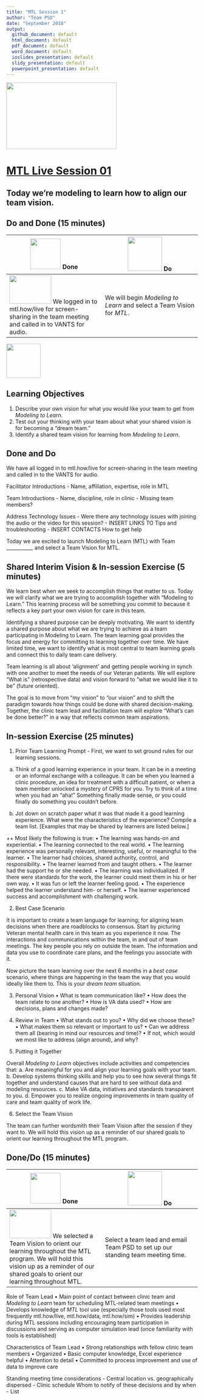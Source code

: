 ```yaml
---
title: "MTL Session 1"
author: "Team PSD"
date: "September 2018"
output: 
  github_document: default
  html_document: default
  pdf_document: default
  word_document: default
  ioslides_presentation: default
  slidy_presentation: default
  powerpoint_presentation: default
---
```


<img src = "https://github.com/lzim/teampsd/blob/master/resources/logos/mtl_live_sq_sm.png"
     height = "175" width = "290">  

# [MTL Live Session 01](https://github.com/lzim/teampsd/blob/master/mtl_facilitate_workgroup/mtl_live_guide/mtl_live_session01_see.Rmd "MTL Live Session 01")

## Today we're modeling to learn how to align our team vision.

## Do and Done (15 minutes)
<!-- Do/Done Tables -->
| <img src = "https://raw.githubusercontent.com/lzim/teampsd/hexagon_icons/np_hexagon-check-mark_309690_003F72.png" height = "80" width = "80"> **Done** | <img src = "https://raw.githubusercontent.com/lzim/teampsd/hexagon_icons/np_synchronize_778914_003F72.png" height = "90" width = "90"> **Do** |
| --- | --- | 
|[<img src = "https://raw.githubusercontent.com/lzim/teampsd/master/resources/logos/mtl_how_live_sm.png" height = "75" width = "110">](http://mtl.how/live) We logged in to mtl.how/live for screen-sharing in the team meeting and called in to VANTS for audio. | We will begin _Modeling to Learn_ and select a Team Vision for _MTL_. | 

<!-- Learning Objectives Icon --> 
<img src = "https://github.com/lzim/teampsd/blob/master/resources/icons/we_decided_learning_objectives.png" height = "90" width = "90" style ="display: inline-block"/> 

## Learning Objectives

1. Describe your own vision for what you would like your team to get from *Modeling to Learn*.
2. Test out your thinking with your team about what your shared vision is for becoming a "dream team."
3. Identify a shared team vision for learning from *Modeling to Learn*.

## Done and Do

We have all logged in to mtl.how/live for screen-sharing in the team meeting and called in to the VANTS for audio.

Facilitator Introductions
- Name, affiliation, expertise, role in MTL

Team Introductions
- Name, discipline, role in clinic
- Missing team members?

Address Technology Issues
- Were there any technology issues with joining the audio or the video for this session?
- INSERT LINKS TO Tips and troubleshooting
- INSERT CONTACTS How to get help

Today we are excited to launch Modeling to Learn (MTL) with Team ___________ and select a Team Vision for MTL.

## Shared Interim Vision & In-session Exercise (5 minutes)

We learn best when we seek to accomplish things that matter to us. Today we will clarify what we are trying to accomplish together with “Modeling to Learn.” This learning process will be something you commit to because it reflects a key part your own vision for care in this team.

Identifying a shared purpose can be deeply motivating. We want to identify a shared purpose about what we are trying to achieve as a team participating in Modeling to Learn. The team learning goal provides the focus and energy for committing to learning together over time. We have limited time, we want to identify what is most central to team learning goals and connect this to daily team care delivery.

Team learning is all about ‘alignment’ and getting people working in synch with one another to meet the needs of our Veteran patients. We will explore “What is” (retrospective data) and vision forward to “what we would like it to be” (future oriented). 

The goal is to move from “my vision” to “our vision” and to shift the paradigm towards how things could be done with shared decision-making. Together, the clinic team lead and facilitation team will explore “What’s can be done better?” in a way that reflects common team aspirations.

## In-session Exercise (25 minutes)

1.	Prior Team Learning Prompt - First, we want to set ground rules for our learning sessions.

a.	Think of a good learning experience in your team. It can be in a meeting or an informal exchange with a colleague. It can be when you learned a clinic procedure, an idea for treatment with a difficult patient, or when a team member unlocked a mystery of CPRS for you. Try to think of a time when you had an “aha!” Something finally made sense, or you could finally do something you couldn’t before.

b.	Jot down on scratch paper what it was that made it a good learning experience. What were the characteristics of the experience? Compile a team list.
	[Examples that may be shared by learners are listed below.]

++ Most likely the following is true:
  • The learning was hands-on and experiential. 
  • The learning connected to the real world. 
  • The learning experience was personally relevant, interesting, useful, or meaningful to the learner. 
  • The learner had choices, shared authority, control, and responsibility. 
  • The learner learned from and taught others. 
  • The learner had the support he or she needed. 
  • The learning was individualized. If there were standards for the work, the learner could meet them in his or her own way. 
  • It was fun or left the learner feeling good. 
  • The experience helped the learner understand him- or herself. 
  • The learner experienced success and accomplishment with challenging work.

2.	Best Case Scenario

It is important to create a team language for learning; for aligning team decisions when there are roadblocks to consensus.
Start by picturing Veteran mental health care in this team as you experience it now. The interactions and communications within the team, in and out of team meetings. The key people you rely on outside the team. The information and data you use to coordinate care plans, and the feelings you associate with it.

Now picture the team learning over the next 6 months in a *best case* scenario, where things are happening in the team the way that you would ideally like them to. This is your *dream team* situation.

3.	Personal Vision
  • What is team communication like?
  • How does the team relate to one another?
  • How is VA data used?
  • How are decisions, plans and changes made?
  
4.	Review in Team
  • What stands out to you?
  • Why did we choose these?
  • What makes them so relevant or important to us?
  • Can we address them all (bearing in mind our resources and time)?
  • If not, which would we most like to address (align around), and why?

5.	Putting it Together

Overall *Modeling to Learn* objectives include activities and competencies that:
a. Are meaningful for you and align your learning goals with your team.
b. Develop systems thinking skills and help you to see how several things fit together and understand causes that are hard to see without data and modeling resources.
c. Make VA data, initiatives and standards transparent to you.
d. Empower you to realize ongoing improvements in team quality of care and team quality of work life.

6.	Select the Team Vision

The team can further wordsmith their Team Vision after the session if they want to. We will hold this vision up as a reminder of our shared goals to orient our learning throughout the MTL program.

## Done/Do (15 minutes)
<!-- Do/Done Tables -->
| <img src = "https://raw.githubusercontent.com/lzim/teampsd/hexagon_icons/np_hexagon-check-mark_309690_003F72.png" height = "80" width = "80"> **Done** | <img src = "https://raw.githubusercontent.com/lzim/teampsd/hexagon_icons/np_synchronize_778914_003F72.png" height = "90" width = "90"> **Do** |
| --- | --- | 
|[<img src = "https://raw.githubusercontent.com/lzim/teampsd/master/resources/logos/mtl_how_live_sm.png" height = "75" width = "110">](http://mtl.how/live) We selected a Team Vision to orient our learning throughout the MTL program. We will hold this vision up as a reminder of our shared goals to orient our learning throughout MTL. | Select a team lead and email Team PSD to set up our standing team meeting time. | 

Role of Team Lead
  • Main point of contact between clinic team and *Modeling to Learn* team for scheduling MTL-related team meetings
  • Develops knowledge of *MTL* tool use (especially those tools used most frequently mtl.how/live, mtl.how/data, mtl.how/sim) 
  • Provides leadership during MTL sessions including encouraging team participation in discussions and serving as computer simulation lead (once familiarity with tools is established)

Characteristics of Team Lead
•	Strong relationships with fellow clinic team members
•	Organized 
•	Basic computer knowledge, Excel experience helpful
•	Attention to detail
•	Committed to process improvement and use of data to improve care

Standing meeting time considerations
-	Central location vs. geographically dispersed
-	Clinic schedule
Whom to notify of these decisions and by when
-	List 
